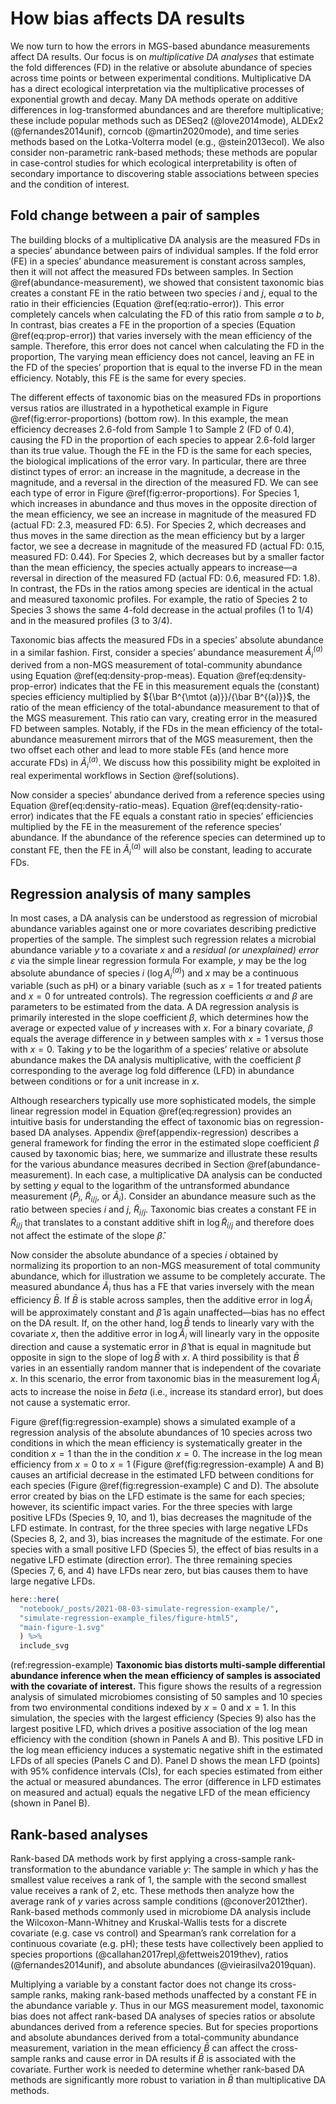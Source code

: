 # How bias affects DA results {#differential-abundance}

<!-- Previous title: Differential-abundance methods vary in their robustness to taxonomic bias  -->

We now turn to how the errors in MGS-based abundance measurements affect DA results.
Our focus is on _multiplicative DA analyses_ that estimate the fold differences (FD) in the relative or absolute abundance of species across time points or between experimental conditions.
Multiplicative DA has a direct ecological interpretation via the multiplicative processes of exponential growth and decay.
Many DA methods operate on additive differences in log-transformed abundances and are therefore multiplicative; these include popular methods such as DESeq2 (@love2014mode), ALDEx2 (@fernandes2014unif), corncob (@martin2020mode), and time series methods based on the Lotka-Volterra model (e.g., @stein2013ecol).
We also consider non-parametric rank-based methods; these methods are popular in case-control studies for which ecological interpretability is often of secondary importance to discovering stable associations between species and the condition of interest.

## Fold change between a pair of samples

The building blocks of a multiplicative DA analysis are the measured FDs in a species' abundance between pairs of individual samples.
<!-- The FE in the measured FD between two samples is given by the ratio of the FEs for the individual-sample measurements. -->
If the fold error (FE) in a species' abundance measurement is constant across samples, then it will not affect the measured FDs between samples.
<!-- Ratios -->
In Section \@ref(abundance-measurement), we showed that consistent taxonomic bias creates a constant FE in the ratio between two species $i$ and $j$, equal to the ratio in their efficiencies (Equation \@ref(eq:ratio-error)).
This error completely cancels when calculating the FD of this ratio from sample $a$ to $b$,
\begin{align}
  (\#eq:ratio-fc-error)
\underbrace{\frac{\tilde R_{i/j}^{(b)}}{\tilde R_{i/j}^{(a)}}}_\text{measured FD}
  = \frac
    {R_{i/j}^{(b)} \cdot \cancel{B_i / B_j}}
    {R_{i/j}^{(a)} \cdot \cancel{B_i / B_j}}
  =
  \underbrace{\frac{R_{i/j}^{(b)}}{R_{i/j}^{(a)}}}_\text{actual FD}
  .
\end{align}
<!-- Proportions -->
In contrast, bias creates a FE in the proportion of a species (Equation \@ref(eq:prop-error)) that varies inversely with the mean efficiency of the sample.
Therefore, this error does not cancel when calculating the FD in the proportion,
\begin{align}
  (\#eq:prop-fc-error)
\underbrace{\frac{\tilde P_i^{(b)}}{\tilde P_i^{(a)}}}_\text{measured FD}
  = \frac
    {P_i^{(b)} \cdot \cancel{B_i} / \bar B^{(b)}}
    {P_i^{(a)} \cdot \cancel{B_i} / \bar B^{(a)}}
  =
  \underbrace{\frac{P_i^{(b)}}{P_i^{(a)}}}_\text{actual FD}
  \cdot
  \underbrace{\left[\frac{\bar B^{(b)}}{\bar B^{(a)}}\right]^{-1}}_\text{FE}
  .
\end{align}
The varying mean efficiency does not cancel, leaving an FE in the FD of the species' proportion that is equal to the inverse FD in the mean efficiency.
Notably, this FE is the same for every species.

The different effects of taxonomic bias on the measured FDs in proportions versus ratios are illustrated in a hypothetical example in Figure \@ref(fig:error-proportions) (bottom row).
In this example, the mean efficiency decreases 2.6-fold from Sample 1 to Sample 2 (FD of 0.4), causing the FD in the proportion of each species to appear 2.6-fold larger than its true value.
Though the FE in the FD is the same for each species, the biological implications of the error vary.
In particular, there are three distinct types of error: an increase in the magnitude, a decrease in the magnitude, and a reversal in the direction of the measured FD.
We can see each type of error in Figure \@ref(fig:error-proportions).
For Species 1, which increases in abundance and thus moves in the opposite direction of the mean efficiency, we see an increase in magnitude of the measured FD (actual FD: 2.3, measured FD: 6.5).
For Species 2, which decreases and thus moves in the same direction as the mean efficiency but by a larger factor, we see a decrease in magnitude of the measured FD (actual FD: 0.15, measured FD: 0.44).
For Species 2, which decreases but by a smaller factor than the mean efficiency, the species actually appears to increase---a reversal in direction of the measured FD (actual FD: 0.6, measured FD: 1.8).
In contrast, the FDs in the ratios among species are identical in the actual and measured taxonomic profiles.
For example, the ratio of Species 2 to Species 3 shows the same 4-fold decrease in the actual profiles ($1$ to $1/4$) and in the measured profiles ($3$ to $3/4$).

<!-- The ratios in sample 1 are Actual: 1:1:1, Observed: 1:18:6 -->
<!-- The ratios in sample 2 are Actual: 15:1:4, Observed: 5:6:8 -->

Taxonomic bias affects the measured FDs in a species' absolute abundance in a similar fashion.
First, consider a species' abundance measurement $\tilde A_i^{(a)}$ derived from a non-MGS measurement of total-community abundance using Equation \@ref(eq:density-prop-meas).
Equation \@ref(eq:density-prop-error) indicates that the FE in this measurement equals the (constant) species efficiency multiplied by ${\bar B^{\mtot (a)}}/{\bar B^{(a)}}$, the ratio of the mean efficiency of the total-abundance measurement to that of the MGS measurement.
This ratio can vary, creating error in the measured FD between samples.
Notably, if the FDs in the mean efficiency of the total-abundance measurement mirrors that of the MGS measurement, then the two offset each other and lead to more stable FEs (and hence more accurate FDs) in $\tilde A_i^{(a)}$.
We discuss how this possibility might be exploited in real experimental workflows in Section \@ref(solutions).

Now consider a species' abundance derived from a reference species using Equation \@ref(eq:density-ratio-meas).
Equation \@ref(eq:density-ratio-error) indicates that the FE equals a constant ratio in species' efficiencies multiplied by the FE in the measurement of the reference species' abundance.
If the abundance of the reference species can determined up to constant FE, then the FE in $\tilde A_i^{(a)}$ will also be constant, leading to accurate FDs.

## Regression analysis of many samples

In most cases, a DA analysis can be understood as regression of microbial abundance variables against one or more covariates describing predictive properties of the sample.
The simplest such regression relates a microbial abundance variable $y$ to a covariate $x$ and a _residual (or unexplained) error_ $\varepsilon$ via the simple linear regression formula
\begin{align}
  (\#eq:regression)
  y^{(a)} = \alpha + \beta x^{(a)} + \varepsilon^{(a)}.
\end{align}
For example, $y$ may be the log absolute abundance of species $i$ ($\log A_i^{(a)}$) and $x$ may be a continuous variable (such as pH) or a binary variable (such as $x=1$ for treated patients and $x=0$ for untreated controls).
The regression coefficients $\alpha$ and $\beta$ are parameters to be estimated from the data.
A DA regression analysis is primarily interested in the slope coefficient $\beta$, which determines how the average or expected value of $y$ increases with $x$.
For a binary covariate, $\beta$ equals the average difference in $y$ between samples with $x=1$ versus those with $x=0$.
Taking $y$ to be the logarithm of a species' relative or absolute abundance makes the DA analysis multiplicative, with the coefficient $\beta$ corresponding to the average log fold difference (LFD) in abundance between conditions or for a unit increase in $x$.

Although researchers typically use more sophisticated models, the simple linear regression model in Equation \@ref(eq:regression) provides an intuitive basis for understanding the effect of taxonomic bias on regression-based DA analyses.
Appendix \@ref(appendix-regression) describes a general framework for finding the error in the estimated slope coefficient $\beta$ caused by taxonomic bias; here, we summarize and illustrate these results for the various abundance measures decribed in Section \@ref(abundance-measurement).
In each case, a multiplicative DA analysis can be conducted by setting $y$ equal to the logarithm of the untransformed abundance measurement ($\tilde P_i$, $\tilde R_{i/j}$, or $\tilde A_i$).
Consider an abundance measure such as the ratio between species $i$ and $j$, $\tilde R_{i/j}$.
Taxonomic bias creates a constant FE in $\tilde R_{i/j}$ that translates to a constant additive shift in $\log \tilde R_{i/j}$ and therefore does not affect the estimate of the slope $\hat \beta$.

Now consider the absolute abundance of a species $i$ obtained by normalizing its proportion to an non-MGS measurement of total community abundance, which for illustration we assume to be completely accurate.
The measured abundance $\tilde A_i$ thus has a FE that varies inversely with the mean efficiency $\bar B$.
If $\bar B$ is stable across samples, then the additive error in $\log \tilde A_i$ will be approximately constant and $\hat \beta$ is again unaffected---bias has no effect on the DA result.
If, on the other hand, $\log \bar B$ tends to linearly vary with the covariate $x$, then the additive error in $\log \tilde A_i$ will linearly vary in the opposite direction and cause a systematic error in $\hat \beta$ that is equal in magnitude but opposite in sign to the slope of $\log \bar B$ with $x$.
A third possibility is that $\bar B$ varies in an essentially random manner that is independent of the covariate $x$.
In this scenario, the error from taxonomic bias in the measurement $\log \tilde A_{i}$ acts to increase the noise in $\hat beta$ (i.e., increase its standard error), but does not cause a systematic error.

Figure \@ref(fig:regression-example) shows a simulated example of a regression analysis of the absolute abundances of 10 species across two conditions in which the mean efficiency is systematically greater in the condition $x=1$ than the in the condition $x=0$.
The increase in the log mean efficiency from $x=0$ to $x=1$ (Figure \@ref(fig:regression-example) A and B) causes an artificial decrease in the estimated LFD between conditions for each species (Figure \@ref(fig:regression-example) C and D).
The absolute error created by bias on the LFD estimate is the same for each species; however, its scientific impact varies.
For the three species with large positive LFDs (Species 9, 10, and 1), bias decreases the magnitude of the LFD estimate.
In contrast, for the three species with large negative LFDs (Species 8, 2, and 3), bias increases the magnitude of the estimate.
For one species with a small positive LFD (Species 5), the effect of bias results in a negative LFD estimate (direction error).
The three remaining species (Species 7, 6, and 4) have LFDs near zero, but bias causes them to have large negative LFDs.

<!-- Figure: Regression example -->

```r
here::here(
  "notebook/_posts/2021-08-03-simulate-regression-example/",
  "simulate-regression-example_files/figure-html5",
  "main-figure-1.svg"
  ) %>%
  include_svg
```

(ref:regression-example) **Taxonomic bias distorts multi-sample differential abundance inference when the mean efficiency of samples is associated with the covariate of interest.** This figure shows the results of a regression analysis of simulated microbiomes consisting of 50 samples and 10 species from two environmental conditions indexed by $x=0$ and $x=1$. In this simulation, the species with the largest efficiency (Species 9) also has the largest positive LFD, which drives a positive association of the log mean efficiency with the condition (shown in Panels A and B). This positive LFD in the log mean efficiency induces a systematic negative shift in the estimated LFDs of all species (Panels C and D). Panel D shows the mean LFD (points) with 95% confidence intervals (CIs), for each species estimated from either the actual or measured abundances. The error (difference in LFD estimates on measured and actual) equals the negative LFD of the mean efficiency (shown in Panel B).

<!-- end Figure -->

## Rank-based analyses 

Rank-based DA methods work by first applying a cross-sample rank-transformation to the abundance variable $y$: The sample in which $y$ has the smallest value receives a rank of 1, the sample with the second smallest value receives a rank of 2, etc.
These methods then analyze how the average rank of $y$ varies across sample conditions (@conover2012ther).
Rank-based methods commonly used in microbiome DA analysis include the Wilcoxon-Mann-Whitney and Kruskal-Wallis tests for a discrete covariate (e.g. case vs control) and Spearman's rank correlation for a continuous covariate (e.g. pH); these tests have collectively been applied to species proportions (@callahan2017repl,@fettweis2019thev), ratios (@fernandes2014unif), and absolute abundances (@vieirasilva2019quan).

Multiplying a variable by a constant factor does not change its cross-sample ranks, making rank-based methods unaffected by a constant FE in the abundance variable $y$.
Thus in our MGS measurement model, taxonomic bias does not affect rank-based DA analyses of species ratios or absolute abundances derived from a reference species.
But for species proportions and absolute abundances derived from a total-community abundance measurement, variation in the mean efficiency $\bar B$ can affect the cross-sample ranks and cause error in DA results if $\bar B$ is associated with the covariate.
Further work is needed to determine whether rank-based DA methods are significantly more robust to variation in $\bar B$ than multiplicative DA methods.




